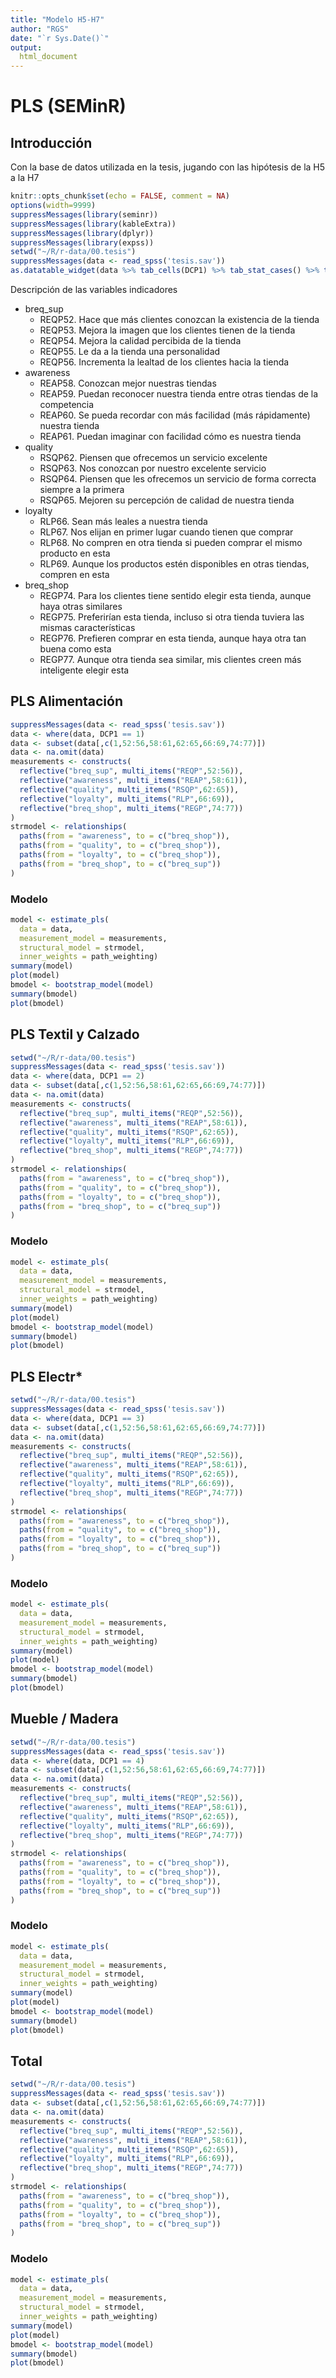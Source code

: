 ```yaml
---
title: "Modelo H5-H7"
author: "RGS"
date: "`r Sys.Date()`"
output:
  html_document
---
```


<style type="text/css">
.main-container {
  max-width: 100%;
  margin-left: 10px;
  margin-right: 10px;}
</style>

# PLS (SEMinR)  {.tabset .tabset-pills}

## Introducción

Con la base de datos utilizada en la tesis, jugando con las hipótesis de la H5 a la H7

```r
knitr::opts_chunk$set(echo = FALSE, comment = NA)
options(width=9999)
suppressMessages(library(seminr))
suppressMessages(library(kableExtra))
suppressMessages(library(dplyr))
suppressMessages(library(expss))
setwd("~/R/r-data/00.tesis")
suppressMessages(data <- read_spss('tesis.sav'))
as.datatable_widget(data %>% tab_cells(DCP1) %>% tab_stat_cases() %>% tab_pivot())
```

Descripción de las variables indicadores

* breq_sup
  * REQP52. Hace que más clientes conozcan la existencia de la tienda		
  * REQP53. Mejora la imagen que los clientes tienen de la tienda		
  * REQP54. Mejora la calidad percibida de la tienda		
  * REQP55. Le da a la tienda una personalidad		
  * REQP56. Incrementa la lealtad de los clientes hacia la tienda		
* awareness
  * REAP58. Conozcan mejor nuestras tiendas		
  * REAP59. Puedan reconocer nuestra tienda entre otras tiendas de la competencia		
  * REAP60. Se pueda recordar con más facilidad (más rápidamente) nuestra tienda		
  * REAP61. Puedan imaginar con facilidad cómo es nuestra tienda		
* quality
  * RSQP62. Piensen que ofrecemos un servicio excelente		
  * RSQP63. Nos conozcan por nuestro excelente servicio		
  * RSQP64. Piensen que les ofrecemos un servicio de forma correcta siempre a la primera		
  * RSQP65. Mejoren su percepción de calidad de nuestra tienda		
* loyalty
  * RLP66. Sean más leales a nuestra tienda		
  * RLP67. Nos elijan en primer lugar cuando tienen que comprar		
  * RLP68. No compren en otra tienda si pueden comprar el mismo producto en esta		
  * RLP69. Aunque los productos estén disponibles en otras tiendas, compren en esta		
* breq_shop
  * REGP74. Para los clientes tiene sentido elegir esta tienda, aunque haya otras similares		
  * REGP75. Preferirían esta tienda, incluso si otra tienda tuviera las mismas características		
  * REGP76. Prefieren comprar en esta tienda, aunque haya otra tan buena como esta		
  * REGP77. Aunque otra tienda sea similar, mis clientes creen más inteligente elegir esta		

## PLS Alimentación

```r
suppressMessages(data <- read_spss('tesis.sav'))
data <- where(data, DCP1 == 1)
data <- subset(data[,c(1,52:56,58:61,62:65,66:69,74:77)])
data <- na.omit(data)
measurements <- constructs(
  reflective("breq_sup", multi_items("REQP",52:56)),
  reflective("awareness", multi_items("REAP",58:61)),
  reflective("quality", multi_items("RSQP",62:65)),
  reflective("loyalty", multi_items("RLP",66:69)),
  reflective("breq_shop", multi_items("REGP",74:77))
)
strmodel <- relationships(
  paths(from = "awareness", to = c("breq_shop")),
  paths(from = "quality", to = c("breq_shop")),
  paths(from = "loyalty", to = c("breq_shop")),
  paths(from = "breq_shop", to = c("breq_sup"))
)
```

### Modelo

```r
model <- estimate_pls(
  data = data,
  measurement_model = measurements,
  structural_model = strmodel,
  inner_weights = path_weighting)
summary(model)
plot(model)
bmodel <- bootstrap_model(model)
summary(bmodel)
plot(bmodel)
```

## PLS Textil y Calzado


```r
setwd("~/R/r-data/00.tesis")
suppressMessages(data <- read_spss('tesis.sav'))
data <- where(data, DCP1 == 2)
data <- subset(data[,c(1,52:56,58:61,62:65,66:69,74:77)])
data <- na.omit(data)
measurements <- constructs(
  reflective("breq_sup", multi_items("REQP",52:56)),
  reflective("awareness", multi_items("REAP",58:61)),
  reflective("quality", multi_items("RSQP",62:65)),
  reflective("loyalty", multi_items("RLP",66:69)),
  reflective("breq_shop", multi_items("REGP",74:77))
)
strmodel <- relationships(
  paths(from = "awareness", to = c("breq_shop")),
  paths(from = "quality", to = c("breq_shop")),
  paths(from = "loyalty", to = c("breq_shop")),
  paths(from = "breq_shop", to = c("breq_sup"))
)
```

### Modelo

```r
model <- estimate_pls(
  data = data,
  measurement_model = measurements,
  structural_model = strmodel,
  inner_weights = path_weighting)
summary(model)
plot(model)
bmodel <- bootstrap_model(model)
summary(bmodel)
plot(bmodel)
```

## PLS Electr*


```r
setwd("~/R/r-data/00.tesis")
suppressMessages(data <- read_spss('tesis.sav'))
data <- where(data, DCP1 == 3)
data <- subset(data[,c(1,52:56,58:61,62:65,66:69,74:77)])
data <- na.omit(data)
measurements <- constructs(
  reflective("breq_sup", multi_items("REQP",52:56)),
  reflective("awareness", multi_items("REAP",58:61)),
  reflective("quality", multi_items("RSQP",62:65)),
  reflective("loyalty", multi_items("RLP",66:69)),
  reflective("breq_shop", multi_items("REGP",74:77))
)
strmodel <- relationships(
  paths(from = "awareness", to = c("breq_shop")),
  paths(from = "quality", to = c("breq_shop")),
  paths(from = "loyalty", to = c("breq_shop")),
  paths(from = "breq_shop", to = c("breq_sup"))
)
```

### Modelo

```r
model <- estimate_pls(
  data = data,
  measurement_model = measurements,
  structural_model = strmodel,
  inner_weights = path_weighting)
summary(model)
plot(model)
bmodel <- bootstrap_model(model)
summary(bmodel)
plot(bmodel)
```

## Mueble / Madera

```r
setwd("~/R/r-data/00.tesis")
suppressMessages(data <- read_spss('tesis.sav'))
data <- where(data, DCP1 == 4)
data <- subset(data[,c(1,52:56,58:61,62:65,66:69,74:77)])
data <- na.omit(data)
measurements <- constructs(
  reflective("breq_sup", multi_items("REQP",52:56)),
  reflective("awareness", multi_items("REAP",58:61)),
  reflective("quality", multi_items("RSQP",62:65)),
  reflective("loyalty", multi_items("RLP",66:69)),
  reflective("breq_shop", multi_items("REGP",74:77))
)
strmodel <- relationships(
  paths(from = "awareness", to = c("breq_shop")),
  paths(from = "quality", to = c("breq_shop")),
  paths(from = "loyalty", to = c("breq_shop")),
  paths(from = "breq_shop", to = c("breq_sup"))
)
```

### Modelo

```r
model <- estimate_pls(
  data = data,
  measurement_model = measurements,
  structural_model = strmodel,
  inner_weights = path_weighting)
summary(model)
plot(model)
bmodel <- bootstrap_model(model)
summary(bmodel)
plot(bmodel)
```


## Total


```r
setwd("~/R/r-data/00.tesis")
suppressMessages(data <- read_spss('tesis.sav'))
data <- subset(data[,c(1,52:56,58:61,62:65,66:69,74:77)])
data <- na.omit(data)
measurements <- constructs(
  reflective("breq_sup", multi_items("REQP",52:56)),
  reflective("awareness", multi_items("REAP",58:61)),
  reflective("quality", multi_items("RSQP",62:65)),
  reflective("loyalty", multi_items("RLP",66:69)),
  reflective("breq_shop", multi_items("REGP",74:77))
)
strmodel <- relationships(
  paths(from = "awareness", to = c("breq_shop")),
  paths(from = "quality", to = c("breq_shop")),
  paths(from = "loyalty", to = c("breq_shop")),
  paths(from = "breq_shop", to = c("breq_sup"))
)
```

### Modelo

```r
model <- estimate_pls(
  data = data,
  measurement_model = measurements,
  structural_model = strmodel,
  inner_weights = path_weighting)
summary(model)
plot(model)
bmodel <- bootstrap_model(model)
summary(bmodel)
plot(bmodel)
```

